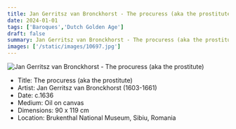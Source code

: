 ```yaml
---
title: Jan Gerritsz van Bronckhorst - The procuress (aka the prostitute)
date: 2024-01-01
tags: ['Baroques','Dutch Golden Age']
draft: false
summary: Jan Gerritsz van Bronckhorst - The procuress (aka the prostitute)
images: ['/static/images/10697.jpg']
---
```


![Jan Gerritsz van Bronckhorst - The procuress (aka the prostitute)](/static/images/10697.jpg)

* Title: The procuress (aka the prostitute)
* Artist: Jan Gerritsz van Bronckhorst (1603-1661)
* Date: c.1636
* Medium: Oil on canvas
* Dimensions: 90 x 119 cm
* Location: Brukenthal National Museum, Sibiu, Romania



